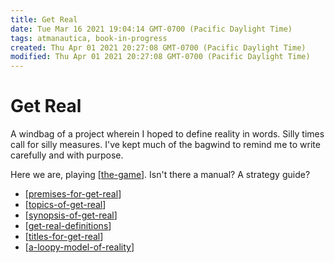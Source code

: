 ```yaml
---
title: Get Real
date: Tue Mar 16 2021 19:04:14 GMT-0700 (Pacific Daylight Time)
tags: atmanautica, book-in-progress
created: Thu Apr 01 2021 20:27:08 GMT-0700 (Pacific Daylight Time)
modified: Thu Apr 01 2021 20:27:08 GMT-0700 (Pacific Daylight Time)
---
```


# Get Real

A windbag of a project wherein I hoped to define reality in words. Silly times call for silly measures. I've kept much of the bagwind to remind me to write carefully and with purpose.

Here we are, playing [[the-game]]. Isn't there a manual? A strategy guide?

- [[premises-for-get-real]]
- [[topics-of-get-real]]
- [[synopsis-of-get-real]]
- [[get-real-definitions]]
- [[titles-for-get-real]]
- [[a-loopy-model-of-reality]]

[//begin]: # 'Autogenerated link references for markdown compatibility'
[the-game]: the-game 'The Game'
[premises-for-get-real]: premises-for-get-real 'Premises for Get Real'
[topics-of-get-real]: topics-of-get-real 'Topics of Get Real'
[synopsis-of-get-real]: synopsis-of-get-real 'synopsis-of-get-real'
[get-real-definitions]: get-real-definitions 'Definitions for Get Real'
[titles-for-get-real]: titles-for-get-real 'Titles for Get Real'
[a-loopy-model-of-reality]: a-loopy-model-of-reality 'A Loopy Model of Reality'
[//end]: # 'Autogenerated link references'
